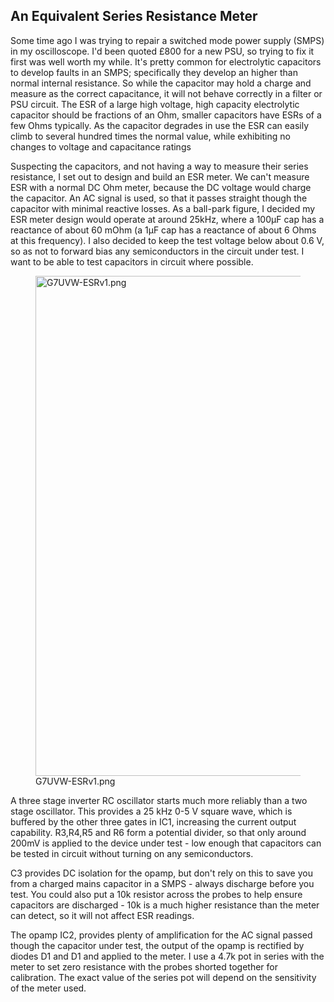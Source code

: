 == An Equivalent Series Resistance Meter ==

Some time ago I was trying to repair a switched mode power supply (SMPS) in my oscilloscope. I'd been quoted £800 for a new PSU, so trying to fix it first was well worth my while.  It's pretty common for electrolytic capacitors to develop faults in an SMPS; specifically they develop an higher than normal internal resistance. So while the capacitor may hold a charge and measure as the correct capacitance, it will not behave correctly in a filter or PSU circuit.  The ESR of a large high voltage, high capacity electrolytic capacitor should be fractions of an Ohm, smaller capacitors have ESRs of a few Ohms typically. As the capacitor degrades in use the ESR can easily climb to several hundred times the normal value, while exhibiting no changes to voltage and capacitance ratings

Suspecting the capacitors, and not having a way to measure their series resistance, I set out to design and build an ESR meter. We can't measure ESR with a normal DC Ohm meter, because the DC voltage would charge the capacitor. An AC signal is used, so that it passes straight though the capacitor with minimal reactive losses. As a ball-park figure, I decided my ESR meter design would operate at around 25kHz, where a 100μF cap has a reactance of about 60 mOhm (a 1μF cap has a reactance of about 6 Ohms at this frequency). I also decided to keep the test voltage below about 0.6 V, so as not to forward bias any semiconductors in the circuit under test. I want to be able to test capacitors in circuit where possible.


[[File:G7UVW-ESRv1.png|thumb|800px]]

A three stage inverter RC oscillator starts much more reliably than a two stage oscillator. This provides a 25 kHz 0-5 V square wave, which is buffered by the other three gates in IC1, increasing the current output capability. R3,R4,R5 and R6 form a potential divider,  so that only around 200mV is applied to the device under test - low enough that capacitors can be tested in circuit without turning on any semiconductors.

C3 provides DC isolation for the opamp, but don't rely on this to save you from a charged mains capacitor in a SMPS - always discharge before you test. You could also put a 10k resistor across the probes to help ensure capacitors are discharged - 10k is a much higher resistance than the meter can detect, so it will not affect ESR readings.

The opamp IC2, provides plenty of amplification for the AC signal passed though the capacitor under test, the output of the opamp is rectified by diodes D1 and D1 and applied to the meter. I use a 4.7k pot in series with the meter to set zero resistance with the probes shorted together for calibration. The exact value of the series pot will depend on the sensitivity of the meter used.